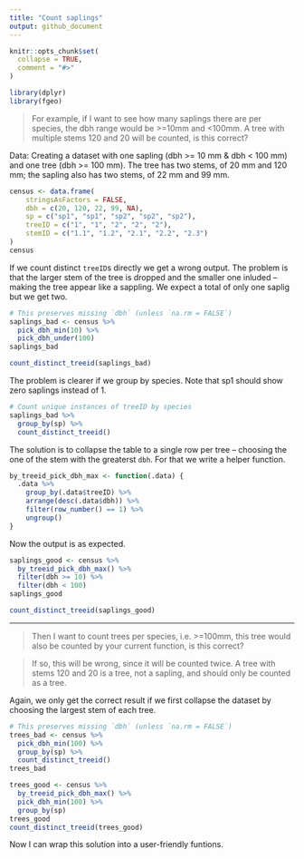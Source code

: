 ```yaml
---
title: "Count saplings"
output: github_document
---
```


```r
knitr::opts_chunk$set(
  collapse = TRUE,
  comment = "#>"
)
```


```r
library(dplyr)
library(fgeo)
```

> For example, if I want to see how many saplings there are per species, the
dbh range would be >=10mm and <100mm. A tree with multiple stems 120 and 20 will be counted, is this correct?

Data: Creating a dataset with one sapling (dbh >= 10 mm & dbh < 100 mm) and one tree (dbh >= 100 mm). The tree has two stems, of 20 mm and 120 mm; the sapling also has two stems, of 22 mm and 99 mm. 

```r
census <- data.frame(
    stringsAsFactors = FALSE,
    dbh = c(20, 120, 22, 99, NA),
    sp = c("sp1", "sp1", "sp2", "sp2", "sp2"),
    treeID = c("1", "1", "2", "2", "2"),
    stemID = c("1.1", "1.2", "2.1", "2.2", "2.3")
)
census
```

If we count distinct `treeID`s directly we get a wrong output. The problem is that the larger stem of the tree is dropped and the smaller one inluded -- making the tree appear like a sappling. We expect a total of only one saplig but we get two.

```r
# This preserves missing `dbh` (unless `na.rm = FALSE`)
saplings_bad <- census %>% 
  pick_dbh_min(10) %>% 
  pick_dbh_under(100)
saplings_bad

count_distinct_treeid(saplings_bad)
```

The problem is clearer if we group by species. Note that sp1 should show zero saplings instead of 1.

```r
# Count unique instances of treeID by species
saplings_bad %>% 
  group_by(sp) %>% 
  count_distinct_treeid()
```

The solution is to collapse the table to a single row per tree -- choosing the one of the stem with the greaterst `dbh`. For that we write a helper function.

```r
by_treeid_pick_dbh_max <- function(.data) {
  .data %>% 
    group_by(.data$treeID) %>% 
    arrange(desc(.data$dbh)) %>% 
    filter(row_number() == 1) %>% 
    ungroup()
}
```

Now the output is as expected.

```r
saplings_good <- census %>% 
  by_treeid_pick_dbh_max() %>% 
  filter(dbh >= 10) %>% 
  filter(dbh < 100)
saplings_good

count_distinct_treeid(saplings_good)
```

---

> Then I want to count trees per species, i.e. >=100mm, this tree would also be counted by your current function, is this correct?

> If so, this will be wrong, since it will be counted twice. A tree with stems 120 and 20 is a tree, not a sapling, and should only be counted as a tree.

Again, we only get the correct result if we first collapse the dataset by choosing the largest stem of each tree.

```r
# This preserves missing `dbh` (unless `na.rm = FALSE`)
trees_bad <- census %>% 
  pick_dbh_min(100) %>% 
  group_by(sp) %>% 
  count_distinct_treeid()
trees_bad

trees_good <- census %>% 
  by_treeid_pick_dbh_max() %>% 
  pick_dbh_min(100) %>% 
  group_by(sp)
trees_good
count_distinct_treeid(trees_good)
```

Now I can wrap this solution into a user-friendly funtions. 
